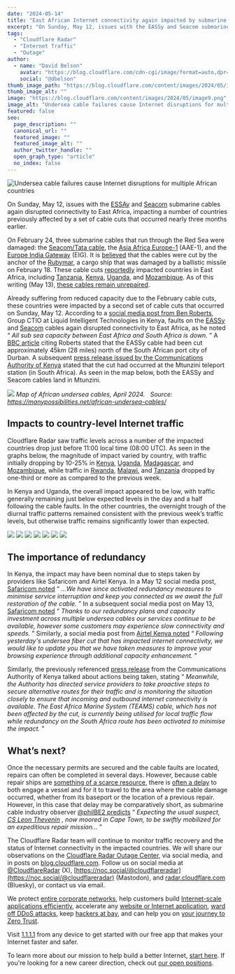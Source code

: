```yaml
---
date: "2024-05-14"
title: "East African Internet connectivity again impacted by submarine cable cuts"
excerpt: "On Sunday, May 12, issues with the EASSy and Seacom submarine cables again disrupted connectivity to East Africa, impacting a number of countries previously affected by a set of cable cuts that occurred nearly three months earlier..."
tags:
  - "Cloudflare Radar"
  - "Internet Traffic"
  - "Outage"
author:
  - name: "David Belson"
    avatar: "https://blog.cloudflare.com/cdn-cgi/image/format=auto,dpr=3,width=64,height=64/https://blog.cloudflare.com/content/images/2022/11/David-Belson.jpeg"
    social: "@dbelson"
thumb_image_path: "https://blog.cloudflare.com/content/images/2024/05/image9.png"
thumb_image_alt: ""
image: "https://blog.cloudflare.com/content/images/2024/05/image9.png"
image_alt: "Undersea cable failures cause Internet disruptions for multiple African countries"
featured: false
seo:
  page_description: ""
  canonical_url: ""
  featured_image: ""
  featured_image_alt: ""
  author_twitter_handle: ""
  open_graph_type: "article"
  no_index: false
---
```


![Undersea cable failures cause Internet disruptions for multiple African countries](https://blog.cloudflare.com/content/images/2024/05/image9.png)

On Sunday, May 12, issues with the
[ESSAy](https://www.submarinecablemap.com/submarine-cable/eastern-africa-submarine-system-eassy) and
[Seacom](https://www.submarinecablemap.com/submarine-cable/seacomtata-tgn-eurasia) submarine cables again disrupted connectivity to East Africa,
impacting a number of countries previously affected by a set of cable cuts
that occurred nearly three months earlier.

On February 24, three submarine cables that run through the Red Sea were
damaged: the [Seacom/Tata cable](https://www.submarinecablemap.com/submarine-cable/seacomtata-tgn-eurasia), the [Asia Africa Europe-1](https://www.submarinecablemap.com/submarine-cable/asia-africa-europe-1-aae-1) (AAE-1), and the
[Europe India Gateway](https://www.submarinecablemap.com/submarine-cable/europe-india-gateway-eig) (EIG). It is
[believed](https://www.bloomberg.com/news/articles/2024-03-06/anchor-from-houthi-sunk-ship-likely-damaged-undersea-cables) that the cables were cut by
the anchor of the [Rubymar](https://www.wired.com/story/houthi-internet-cables-ship-anchor-path/), a cargo ship that was damaged by a ballistic
missile on February 18. These cable cuts
[reportedly](https://www.wired.com/story/houthi-internet-cables-ship-anchor-path/#:~:text=impacted%20countries%20in%20East%20Africa) impacted countries in
East Africa, including
[Tanzania](https://radar.cloudflare.com/traffic/tz?dateStart=2024-02-22&dateEnd=2024-02-28),
[Kenya](https://radar.cloudflare.com/traffic/ke?dateStart=2024-02-22&dateEnd=2024-02-28),
[Uganda](https://radar.cloudflare.com/traffic/ug?dateStart=2024-02-22&dateEnd=2024-02-28),
and
[Mozambique](https://radar.cloudflare.com/traffic/mz?dateStart=2024-02-22&dateEnd=2024-02-28).
As of this writing (May 13), [these cables remain unrepaired](https://www.bloomberg.com/news/articles/2024-05-07/repairs-to-damaged-red-sea-internet-cables-delayed-by-yemen-political-splits).

Already suffering from reduced capacity due to the February cable cuts, these
countries were impacted by a second set of cable cuts that occurred on Sunday,
May 12. According to a [social media post from Ben Roberts](https://twitter.com/benliquidkenya/status/1789622798907843058), Group
CTIO at Liquid Intelligent Technologies in Kenya, faults on the
[EASSy](https://www.submarinecablemap.com/submarine-cable/eastern-africa-submarine-system-eassy) and
[Seacom](https://www.submarinecablemap.com/submarine-cable/seacomtata-tgn-eurasia) cables again disrupted connectivity to East Africa, as he noted “
_All sub sea capacity between East Africa and South Africa is down._ ” A [BBC article](https://www.bbc.com/news/articles/cprg0yn8q81o) citing Roberts stated
that the EASSy cable had been cut approximately 45km (28 miles) north of the
South African port city of Durban. A subsequent [press release issued by the
Communications Authority of Kenya](https://twitter.com/CA_Kenya/status/1790022989913727121) stated that
the cut had occurred at the Mtunzini teleport station (in South Africa). As
seen in the map below, both the EASSy and Seacom cables land in Mtunzini.

![](https://blog.cloudflare.com/content/images/2024/05/image7.png) _Map of
African undersea cables, April 2024._ ‌ ‌ _Source:
https://manypossibilities.net/african-undersea-cables/_

## Impacts to country-level Internet traffic

Cloudflare Radar saw traffic levels across a number of the impacted countries
drop just before 11:00 local time (08:00 UTC). As seen in the graphs below,
the magnitude of impact varied by country, with traffic initially dropping by
10-25% in
[Kenya](https://radar.cloudflare.com/traffic/ke?dateStart=2024-05-12),
[Uganda](https://radar.cloudflare.com/traffic/ug?dateStart=2024-05-12),
[Madagascar](https://radar.cloudflare.com/traffic/mg?dateStart=2024-05-12),
and
[Mozambique](https://radar.cloudflare.com/traffic/mz?dateStart=2024-05-12),
while traffic in
[Rwanda](https://radar.cloudflare.com/traffic/rw?dateStart=2024-05-12),
[Malawi](https://radar.cloudflare.com/traffic/mw?dateStart=2024-05-12), and
[Tanzania](https://radar.cloudflare.com/traffic/tz?dateStart=2024-05-12)
dropped by one-third or more as compared to the previous week.

In Kenya and Uganda, the overall impact appeared to be low, with traffic
generally remaining just below expected levels in the day and a half following
the cable faults. In the other countries, the overnight trough of the diurnal
traffic patterns remained consistent with the previous week’s traffic levels,
but otherwise traffic remains significantly lower than expected.

![](https://blog.cloudflare.com/content/images/2024/05/image5-5.png)
![](https://blog.cloudflare.com/content/images/2024/05/image3-2.png)
![](https://blog.cloudflare.com/content/images/2024/05/image6.png)
![](https://blog.cloudflare.com/content/images/2024/05/image2-6.png)
![](https://blog.cloudflare.com/content/images/2024/05/image4-2.png)
![](https://blog.cloudflare.com/content/images/2024/05/image8.png)
![](https://blog.cloudflare.com/content/images/2024/05/image1-5.png)

## The importance of redundancy

In Kenya, the impact may have been nominal due to steps taken by providers
like Safaricom and Airtel Kenya. In a May 12 social media post, [Safaricom noted](https://twitter.com/SafaricomPLC/status/1789672918437200266) “ _...We
have since activated redundancy measures to minimise service interruption and
keep you connected as we await the full restoration of the cable._ ” In a
subsequent social media post on May 13, [Safaricom noted](https://twitter.com/SafaricomPLC/status/1789992420836307292/photo/1) “
_Thanks to our redundancy plans and capacity investment across multiple
undersea cables our services continue to be available, however some customers
may experience slow connectivity and speeds._ ” Similarly, a social media post
from [Airtel Kenya noted](https://twitter.com/AIRTEL_KE/status/1790097275970019693/photo/1) “
_Following yesterday's undersea fiber cut that has impacted internet
connectivity, we would like to update you that we have taken measures to
improve your browsing experience through additional capacity enhancement._ ”

Similarly, the previously referenced [press release](https://twitter.com/CA_Kenya/status/1790022989913727121/photo/1) from
the Communications Authority of Kenya talked about actions being taken,
stating “ _Meanwhile, the Authority has directed service providers to take
proactive steps to secure alternative routes for their traffic and is
monitoring the situation closely to ensure that incoming and outbound internet
connectivity is available. The East Africa Marine System (TEAMS) cable, which
has not been affected by the cut, is currently being utilised for local
traffic flow while redundancy on the South Africa route has been activated to
minimise the impact._ ”

## What’s next?

Once the necessary permits are secured and the cable faults are located,
repairs can often be completed in several days. However, because cable repair
ships are [something of a scarce
resource](https://www.iscpc.org/information/cableships-of-the-world/?items=0),
there is [often a delay](https://www.theverge.com/c/24070570/internet-cables-undersea-deep-repair-ships) to both engage a vessel and for it to travel to
the area where the cable damage occurred, whether from its baseport or the
location of a previous repair. However, in this case that delay may be
comparatively short, as submarine cable industry observer [@philBE2 predicts](https://twitter.com/philBE2/status/1790051184578871524) “ _Expecting
the usual suspect,_ [ _CS Leon Thevenin_](https://www.vesselfinder.com/vessels/details/8108676) _, now moored
in Cape Town, to be swiftly mobilized for an expeditious repair mission…_ ”

The Cloudflare Radar team will continue to monitor traffic recovery and the
status of Internet connectivity in the impacted countries. We will share our
observations on the [Cloudflare Radar Outage Center](https://radar.cloudflare.com/outage-center), via social media, and in
posts on [blog.cloudflare.com](https://blog.cloudflare.com/tag/cloudflare-radar/). Follow us on social media at
[@CloudflareRadar](https://twitter.com/CloudflareRadar) (X),
[https://noc.social/@cloudflareradar](https://noc.social/@cloudflareradar) (Mastodon), and
[radar.cloudflare.com](https://bsky.app/profile/radar.cloudflare.com)
(Bluesky), or contact us via email.

We protect [entire corporate networks](https://www.cloudflare.com/network-services/), help customers build [Internet-scale applications efficiently](https://workers.cloudflare.com/), accelerate any
[website or Internet application](https://www.cloudflare.com/performance/accelerate-internet-applications/), [ward off DDoS attacks](https://www.cloudflare.com/ddos/), keep
[hackers at bay](https://www.cloudflare.com/application-security/), and can help you on
[your journey to Zero Trust](https://www.cloudflare.com/products/zero-trust/).

Visit [1.1.1.1](https://one.one.one.one/) from any device to get started with
our free app that makes your Internet faster and safer.

To learn more about our mission to help build a better Internet, [start here](https://www.cloudflare.com/learning/what-is-cloudflare/). If you're
looking for a new career direction, check out [our open positions](http://www.cloudflare.com/careers).
